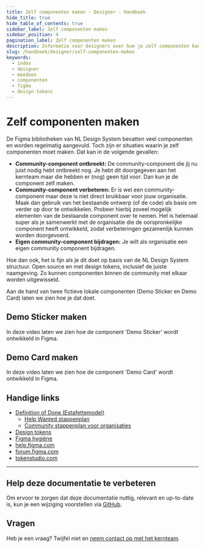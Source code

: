 ```yaml
---
title: Zelf componenten maken · Designer · Handboek
hide_title: true
hide_table_of_contents: true
sidebar_label: Zelf componenten maken
sidebar_position: 4
pagination_label: Zelf componenten maken
description: Informatie voor designers over hoe je zelf componenten kan maken in Figma met design tokens.
slug: /handboek/designer/zelf-componenten-maken
keywords:
  - index
  - designer
  - meedoen
  - componenten
  - figma
  - design tokens
---
```



# Zelf componenten maken

De Figma bibliotheken van NL Design System bevatten veel componenten en worden regelmatig aangevuld. Toch zijn er situaties waarin je zelf componenten moet maken. Dat kan in de volgende gevallen:

- **Community-component ontbreekt:** De community-component die jij nu juist nodig hebt ontbreekt nog. Je hebt dit doorgegeven aan het kernteam maar die hebben er (nog) geen tijd voor. Dan kun je de component zelf maken.
- **Community-component verbeteren:** Er is wel een community-component maar deze is niet direct bruikbaar voor jouw organisatie. Maak dan gebruik van het bestaande ontwerp (of de code) als basis om verder op door te ontwikkelen. Probeer hierbij zoveel mogelijk elementen van de bestaande component over te nemen. Het is helemaal super als je samenwerkt met de organisatie die de oorspronkelijke component heeft ontwikkeld, zodat verbeteringen gezamenlijk kunnen worden doorgevoerd.
- **Eigen community-component bijdragen:** Je wilt als organisatie een eigen community component bijdragen.

Hoe dan ook, het is fijn als je dit doet op basis van de NL Design System structuur. Open source en met design tokens, inclusief de juiste naamgeving. Zo kunnen componenten binnen de community met elkaar worden uitgewisseld.

Aan de hand van twee fictieve lokale componenten (Demo Sticker en Demo Card) laten we zien hoe je dat doet.

## Demo Sticker maken

In deze video laten we zien hoe de component 'Demo Sticker' wordt ontwikkeld in Figma.

<VideoPlayer videoId="dbTcHS01IGQ" />

## Demo Card maken

In deze video laten we zien hoe de component 'Demo Card' wordt ontwikkeld in Figma.

<VideoPlayer videoId="vsJjs6ehGZ0" />

## Handige links

- [Definition of Done (Estafettemodel)](/handboek/estafettemodel/componenten/definition-of-done)
  - [Help Wanted stappenplan](/handboek/estafettemodel/componenten/help-wanted-stappenplan)
  - [Community stappenplan voor organisaties](/handboek/estafettemodel/componenten/community-stappenplan/voor-organisaties)
- [Design tokens](/handboek/huisstijl/design-tokens)
- [Figma hygiëne](/handboek/designer/figma-hygiene)
- [help.figma.com](https://help.figma.com/)
- [forum.figma.com](https://forum.figma.com/)
- [tokenstudio.com](https://tokens.studio/)

---

## Help deze documentatie te verbeteren

Om ervoor te zorgen dat deze documentatie nuttig, relevant en up-to-date is, kun je een wijziging voorstellen via [GitHub](https://github.com/nl-design-system/documentatie).

## Vragen

Heb je een vraag? Twijfel niet en [neem contact op met het kernteam](/project/kernteam).
